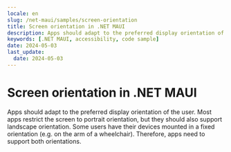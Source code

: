 ```yaml
---
locale: en
slug: /net-maui/samples/screen-orientation
title: Screen orientation in .NET MAUI
description: Apps should adapt to the preferred display orientation of the user.
keywords: [.NET MAUI, accessibility, code sample]
date: 2024-05-03
last_update:
  date: 2024-05-03
---
```


# Screen orientation in .NET MAUI

Apps should adapt to the preferred display orientation of the user. Most apps restrict the screen to portrait orientation, but they should also support landscape orientation. Some users have their devices mounted in a fixed orientation (e.g. on the arm of a wheelchair). Therefore, apps need to support both orientations.

<CodeSample id="screen-orientation" locale="en" platform="net-maui"/>
